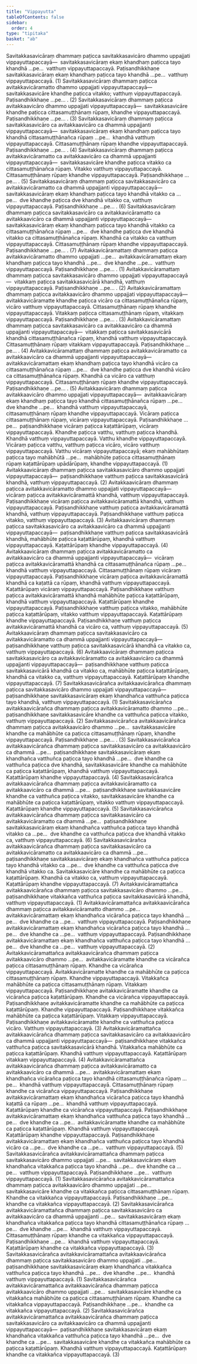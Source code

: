 ```yaml
---
title: "Vippayutta"
tableOfContents: false
sidebar:
  order: 4
type: "tipitaka"
basket: "ab"
---
```



<DynamicBreadcrumb />

<Division number="14">

<Paragraph number="61">
Savitakkasavicāraṃ dhammaṃ paṭicca savitakkasavicāro dhammo uppajjati vippayuttapaccayā—  savitakkasavicāraṃ ekaṃ khandhaṃ paṭicca tayo khandhā …pe…  vatthuṃ vippayuttapaccayā. Paṭisandhikkhaṇe savitakkasavicāraṃ ekaṃ khandhaṃ paṭicca tayo khandhā …pe…  vatthuṃ vippayuttapaccayā. (1)
</Paragraph>

<Paragraph number="62">
Savitakkasavicāraṃ dhammaṃ paṭicca avitakkavicāramatto dhammo uppajjati vippayuttapaccayā—  savitakkasavicāre khandhe paṭicca vitakko; vatthuṃ vippayuttapaccayā. Paṭisandhikkhaṇe …pe… . (2)
</Paragraph>

<Paragraph number="63">
Savitakkasavicāraṃ dhammaṃ paṭicca avitakkaavicāro dhammo uppajjati vippayuttapaccayā—  savitakkasavicāre khandhe paṭicca cittasamuṭṭhānaṃ rūpaṃ, khandhe vippayuttapaccayā. Paṭisandhikkhaṇe …pe… . (3)
</Paragraph>

<Paragraph number="64">
Savitakkasavicāraṃ dhammaṃ paṭicca savitakkasavicāro ca avitakkaavicāro ca dhammā uppajjanti vippayuttapaccayā—  savitakkasavicāraṃ ekaṃ khandhaṃ paṭicca tayo khandhā cittasamuṭṭhānañca rūpaṃ …pe…  khandhā vatthuṃ vippayuttapaccayā. Cittasamuṭṭhānaṃ rūpaṃ khandhe vippayuttapaccayā. Paṭisandhikkhaṇe …pe… . (4)
</Paragraph>

<Paragraph number="65">
Savitakkasavicāraṃ dhammaṃ paṭicca avitakkavicāramatto ca avitakkaavicāro ca dhammā uppajjanti vippayuttapaccayā—  savitakkasavicāre khandhe paṭicca vitakko ca cittasamuṭṭhānañca rūpaṃ. Vitakko vatthuṃ vippayuttapaccayā. Cittasamuṭṭhānaṃ rūpaṃ khandhe vippayuttapaccayā. Paṭisandhikkhaṇe …pe… . (5)
</Paragraph>

<Paragraph number="66">
Savitakkasavicāraṃ dhammaṃ paṭicca savitakkasavicāro ca avitakkavicāramatto ca dhammā uppajjanti vippayuttapaccayā—  savitakkasavicāraṃ ekaṃ khandhaṃ paṭicca tayo khandhā vitakko ca …pe…  dve khandhe paṭicca dve khandhā vitakko ca, vatthuṃ vippayuttapaccayā. Paṭisandhikkhaṇe …pe… . (6)
</Paragraph>

<Paragraph number="67">
Savitakkasavicāraṃ dhammaṃ paṭicca savitakkasavicāro ca avitakkavicāramatto ca avitakkaavicāro ca dhammā uppajjanti vippayuttapaccayā—  savitakkasavicāraṃ ekaṃ khandhaṃ paṭicca tayo khandhā vitakko ca cittasamuṭṭhānañca rūpaṃ …pe…  dve khandhe paṭicca dve khandhā vitakko ca cittasamuṭṭhānañca rūpaṃ. Khandhā ca vitakko ca vatthuṃ vippayuttapaccayā. Cittasamuṭṭhānaṃ rūpaṃ khandhe vippayuttapaccayā. Paṭisandhikkhaṇe …pe… . (7)
</Paragraph>

</Division>
<Division number="15">

<Paragraph number="68">
Avitakkavicāramattaṃ dhammaṃ paṭicca avitakkavicāramatto dhammo uppajjati …pe…  avitakkavicāramattaṃ ekaṃ khandhaṃ paṭicca tayo khandhā …pe…  dve khandhe …pe…  vatthuṃ vippayuttapaccayā. Paṭisandhikkhaṇe …pe… . (1)
</Paragraph>

<Paragraph number="69">
Avitakkavicāramattaṃ dhammaṃ paṭicca savitakkasavicāro dhammo uppajjati vippayuttapaccayā—  vitakkaṃ paṭicca savitakkasavicārā khandhā, vatthuṃ vippayuttapaccayā. Paṭisandhikkhaṇe …pe… . (2)
</Paragraph>

<Paragraph number="70">
Avitakkavicāramattaṃ dhammaṃ paṭicca avitakkaavicāro dhammo uppajjati vippayuttapaccayā—  avitakkavicāramatte khandhe paṭicca vicāro ca cittasamuṭṭhānañca rūpaṃ, vicāro vatthuṃ vippayuttapaccayā. Cittasamuṭṭhānaṃ rūpaṃ khandhe vippayuttapaccayā. Vitakkaṃ paṭicca cittasamuṭṭhānaṃ rūpaṃ, vitakkaṃ vippayuttapaccayā. Paṭisandhikkhaṇe …pe… . (3)
</Paragraph>

<Paragraph number="71">
Avitakkavicāramattaṃ dhammaṃ paṭicca savitakkasavicāro ca avitakkaavicāro ca dhammā uppajjanti vippayuttapaccayā—  vitakkaṃ paṭicca savitakkasavicārā khandhā cittasamuṭṭhānañca rūpaṃ, khandhā vatthuṃ vippayuttapaccayā. Cittasamuṭṭhānaṃ rūpaṃ vitakkaṃ vippayuttapaccayā. Paṭisandhikkhaṇe …pe… . (4)
</Paragraph>

<Paragraph number="72">
Avitakkavicāramattaṃ dhammaṃ paṭicca avitakkavicāramatto ca avitakkaavicāro ca dhammā uppajjanti vippayuttapaccayā—  avitakkavicāramattaṃ ekaṃ khandhaṃ paṭicca tayo khandhā vicāro ca cittasamuṭṭhānañca rūpaṃ …pe…  dve khandhe paṭicca dve khandhā vicāro ca cittasamuṭṭhānañca rūpaṃ. Khandhā ca vicāro ca vatthuṃ vippayuttapaccayā. Cittasamuṭṭhānaṃ rūpaṃ khandhe vippayuttapaccayā. Paṭisandhikkhaṇe …pe… . (5)
</Paragraph>

</Division>
<Division number="16">

<Paragraph number="73">
Avitakkaavicāraṃ dhammaṃ paṭicca avitakkaavicāro dhammo uppajjati vippayuttapaccayā—  avitakkaavicāraṃ ekaṃ khandhaṃ paṭicca tayo khandhā cittasamuṭṭhānañca rūpaṃ …pe…  dve khandhe …pe…  khandhā vatthuṃ vippayuttapaccayā, cittasamuṭṭhānaṃ rūpaṃ khandhe vippayuttapaccayā. Vicāraṃ paṭicca cittasamuṭṭhānaṃ rūpaṃ, vicāraṃ vippayuttapaccayā. Paṭisandhikkhaṇe …pe…  paṭisandhikkhaṇe vicāraṃ paṭicca kaṭattārūpaṃ, vicāraṃ vippayuttapaccayā. Khandhe paṭicca vatthu, vatthuṃ paṭicca khandhā. Khandhā vatthuṃ vippayuttapaccayā. Vatthu khandhe vippayuttapaccayā. Vicāraṃ paṭicca vatthu, vatthuṃ paṭicca vicāro, vicāro vatthuṃ vippayuttapaccayā. Vatthu vicāraṃ vippayuttapaccayā; ekaṃ mahābhūtaṃ paṭicca tayo mahābhūtā …pe…  mahābhūte paṭicca cittasamuṭṭhānaṃ rūpaṃ kaṭattārūpaṃ upādārūpaṃ, khandhe vippayuttapaccayā. (1)
</Paragraph>

<Paragraph number="74">
Avitakkaavicāraṃ dhammaṃ paṭicca savitakkasavicāro dhammo uppajjati vippayuttapaccayā—  paṭisandhikkhaṇe vatthuṃ paṭicca savitakkasavicārā khandhā, vatthuṃ vippayuttapaccayā. (2)
</Paragraph>

<Paragraph number="75">
Avitakkaavicāraṃ dhammaṃ paṭicca avitakkavicāramatto dhammo uppajjati vippayuttapaccayā—  vicāraṃ paṭicca avitakkavicāramattā khandhā, vatthuṃ vippayuttapaccayā. Paṭisandhikkhaṇe vicāraṃ paṭicca avitakkavicāramattā khandhā, vatthuṃ vippayuttapaccayā. Paṭisandhikkhaṇe vatthuṃ paṭicca avitakkavicāramattā khandhā, vatthuṃ vippayuttapaccayā. Paṭisandhikkhaṇe vatthuṃ paṭicca vitakko, vatthuṃ vippayuttapaccayā. (3)
</Paragraph>

<Paragraph number="76">
Avitakkaavicāraṃ dhammaṃ paṭicca savitakkasavicāro ca avitakkaavicāro ca dhammā uppajjanti vippayuttapaccayā—  paṭisandhikkhaṇe vatthuṃ paṭicca savitakkasavicārā khandhā, mahābhūte paṭicca kaṭattārūpaṃ, khandhā vatthuṃ vippayuttapaccayā. Kaṭattārūpaṃ khandhe vippayuttapaccayā. (4)
</Paragraph>

<Paragraph number="77">
Avitakkaavicāraṃ dhammaṃ paṭicca avitakkavicāramatto ca avitakkaavicāro ca dhammā uppajjanti vippayuttapaccayā—  vicāraṃ paṭicca avitakkavicāramattā khandhā ca cittasamuṭṭhānañca rūpaṃ …pe…  khandhā vatthuṃ vippayuttapaccayā. Cittasamuṭṭhānaṃ rūpaṃ vicāraṃ vippayuttapaccayā. Paṭisandhikkhaṇe vicāraṃ paṭicca avitakkavicāramattā khandhā ca kaṭattā ca rūpaṃ, khandhā vatthuṃ vippayuttapaccayā. Kaṭattārūpaṃ vicāraṃ vippayuttapaccayā. Paṭisandhikkhaṇe vatthuṃ paṭicca avitakkavicāramattā khandhā mahābhūte paṭicca kaṭattārūpaṃ, khandhā vatthuṃ vippayuttapaccayā. Kaṭattārūpaṃ khandhe vippayuttapaccayā. Paṭisandhikkhaṇe vatthuṃ paṭicca vitakko, mahābhūte paṭicca kaṭattārūpaṃ, vitakko vatthuṃ vippayuttapaccayā. Kaṭattārūpaṃ khandhe vippayuttapaccayā. Paṭisandhikkhaṇe vatthuṃ paṭicca avitakkavicāramattā khandhā ca vicāro ca, vatthuṃ vippayuttapaccayā. (5)
</Paragraph>

<Paragraph number="78">
Avitakkaavicāraṃ dhammaṃ paṭicca savitakkasavicāro ca avitakkavicāramatto ca dhammā uppajjanti vippayuttapaccayā—  paṭisandhikkhaṇe vatthuṃ paṭicca savitakkasavicārā khandhā ca vitakko ca, vatthuṃ vippayuttapaccayā. (6)
</Paragraph>

<Paragraph number="79">
Avitakkaavicāraṃ dhammaṃ paṭicca savitakkasavicāro ca avitakkavicāramatto ca avitakkaavicāro ca dhammā uppajjanti vippayuttapaccayā—  paṭisandhikkhaṇe vatthuṃ paṭicca savitakkasavicārā khandhā ca vitakko ca, mahābhūte paṭicca kaṭattārūpaṃ, khandhā ca vitakko ca, vatthuṃ vippayuttapaccayā. Kaṭattārūpaṃ khandhe vippayuttapaccayā. (7)
</Paragraph>

</Division>
<Division number="17">

<Paragraph number="80">
Savitakkasavicārañca avitakkaavicārañca dhammaṃ paṭicca savitakkasavicāro dhammo uppajjati vippayuttapaccayā—  paṭisandhikkhaṇe savitakkasavicāraṃ ekaṃ khandhañca vatthuñca paṭicca tayo khandhā, vatthuṃ vippayuttapaccayā. (1)
</Paragraph>

<Paragraph number="81">
Savitakkasavicārañca avitakkaavicārañca dhammaṃ paṭicca avitakkavicāramatto dhammo …pe…  paṭisandhikkhaṇe savitakkasavicāre khandhe ca vatthuñca paṭicca vitakko, vatthuṃ vippayuttapaccayā. (2)
</Paragraph>

<Paragraph number="82">
Savitakkasavicārañca avitakkaavicārañca dhammaṃ paṭicca avitakkaavicāro dhammo …pe…  savitakkasavicāre khandhe ca mahābhūte ca paṭicca cittasamuṭṭhānaṃ rūpaṃ, khandhe vippayuttapaccayā. Paṭisandhikkhaṇe …pe… . (3)
</Paragraph>

<Paragraph number="83">
Savitakkasavicārañca avitakkaavicārañca dhammaṃ paṭicca savitakkasavicāro ca avitakkaavicāro ca dhammā …pe…  paṭisandhikkhaṇe savitakkasavicāraṃ ekaṃ khandhañca vatthuñca paṭicca tayo khandhā …pe…  dve khandhe ca vatthuñca paṭicca dve khandhā, savitakkasavicāre khandhe ca mahābhūte ca paṭicca kaṭattārūpaṃ, khandhā vatthuṃ vippayuttapaccayā. Kaṭattārūpaṃ khandhe vippayuttapaccayā. (4)
</Paragraph>

<Paragraph number="84">
Savitakkasavicārañca avitakkaavicārañca dhammaṃ paṭicca avitakkavicāramatto ca avitakkaavicāro ca dhammā …pe…  paṭisandhikkhaṇe savitakkasavicāre khandhe ca vatthuñca paṭicca vitakko, savitakkasavicāre khandhe ca mahābhūte ca paṭicca kaṭattārūpaṃ, vitakko vatthuṃ vippayuttapaccayā. Kaṭattārūpaṃ khandhe vippayuttapaccayā. (5)
</Paragraph>

<Paragraph number="85">
Savitakkasavicārañca avitakkaavicārañca dhammaṃ paṭicca savitakkasavicāro ca avitakkavicāramatto ca dhammā …pe…  paṭisandhikkhaṇe savitakkasavicāraṃ ekaṃ khandhañca vatthuñca paṭicca tayo khandhā vitakko ca …pe…  dve khandhe ca vatthuñca paṭicca dve khandhā vitakko ca, vatthuṃ vippayuttapaccayā. (6)
</Paragraph>

<Paragraph number="86">
Savitakkasavicārañca avitakkaavicārañca dhammaṃ paṭicca savitakkasavicāro ca avitakkavicāramatto ca avitakkaavicāro ca dhammā …pe…  paṭisandhikkhaṇe savitakkasavicāraṃ ekaṃ khandhañca vatthuñca paṭicca tayo khandhā vitakko ca …pe…  dve khandhe ca vatthuñca paṭicca dve khandhā vitakko ca. Savitakkasavicāre khandhe ca mahābhūte ca paṭicca kaṭattārūpaṃ. Khandhā ca vitakko ca, vatthuṃ vippayuttapaccayā. Kaṭattārūpaṃ khandhe vippayuttapaccayā. (7)
</Paragraph>

</Division>
<Division number="18">

<Paragraph number="87">
Avitakkavicāramattañca avitakkaavicārañca dhammaṃ paṭicca savitakkasavicāro dhammo …pe…  paṭisandhikkhaṇe vitakkañca vatthuñca paṭicca savitakkasavicārā khandhā, vatthuṃ vippayuttapaccayā. (1)
</Paragraph>

<Paragraph number="88">
Avitakkavicāramattañca avitakkaavicārañca dhammaṃ paṭicca avitakkavicāramatto dhammo …pe…  avitakkavicāramattaṃ ekaṃ khandhañca vicārañca paṭicca tayo khandhā …pe…  dve khandhe ca …pe…  vatthuṃ vippayuttapaccayā. Paṭisandhikkhaṇe avitakkavicāramattaṃ ekaṃ khandhañca vicārañca paṭicca tayo khandhā …pe…  dve khandhe ca …pe…  vatthuṃ vippayuttapaccayā. Paṭisandhikkhaṇe avitakkavicāramattaṃ ekaṃ khandhañca vatthuñca paṭicca tayo khandhā …pe…  dve khandhe ca …pe…  vatthuṃ vippayuttapaccayā. (2)
</Paragraph>

<Paragraph number="89">
Avitakkavicāramattañca avitakkaavicārañca dhammaṃ paṭicca avitakkaavicāro dhammo …pe…  avitakkavicāramatte khandhe ca vicārañca paṭicca cittasamuṭṭhānaṃ rūpaṃ. Khandhe ca vicārañca vippayuttapaccayā. Avitakkavicāramatte khandhe ca mahābhūte ca paṭicca cittasamuṭṭhānaṃ rūpaṃ. Khandhe vippayuttapaccayā. Vitakkañca mahābhūte ca paṭicca cittasamuṭṭhānaṃ rūpaṃ. Vitakkaṃ vippayuttapaccayā. Paṭisandhikkhaṇe avitakkavicāramatte khandhe ca vicārañca paṭicca kaṭattārūpaṃ. Khandhe ca vicārañca vippayuttapaccayā. Paṭisandhikkhaṇe avitakkavicāramatte khandhe ca mahābhūte ca paṭicca kaṭattārūpaṃ. Khandhe vippayuttapaccayā. Paṭisandhikkhaṇe vitakkañca mahābhūte ca paṭicca kaṭattārūpaṃ. Vitakkaṃ vippayuttapaccayā. Paṭisandhikkhaṇe avitakkavicāramatte khandhe ca vatthuñca paṭicca vicāro. Vatthuṃ vippayuttapaccayā. (3)
</Paragraph>

<Paragraph number="90">
Avitakkavicāramattañca avitakkaavicārañca dhammaṃ paṭicca savitakkasavicāro ca avitakkaavicāro ca dhammā uppajjanti vippayuttapaccayā—  paṭisandhikkhaṇe vitakkañca vatthuñca paṭicca savitakkasavicārā khandhā. Vitakkañca mahābhūte ca paṭicca kaṭattārūpaṃ. Khandhā vatthuṃ vippayuttapaccayā. Kaṭattārūpaṃ vitakkaṃ vippayuttapaccayā. (4)
</Paragraph>

<Paragraph number="91">
Avitakkavicāramattañca avitakkaavicārañca dhammaṃ paṭicca avitakkavicāramatto ca avitakkaavicāro ca dhammā …pe…  avitakkavicāramattaṃ ekaṃ khandhañca vicārañca paṭicca tayo khandhā cittasamuṭṭhānañca rūpaṃ …pe…  khandhā vatthuṃ vippayuttapaccayā. Cittasamuṭṭhānaṃ rūpaṃ khandhe ca vicārañca vippayuttapaccayā. Paṭisandhikkhaṇe avitakkavicāramattaṃ ekaṃ khandhañca vicārañca paṭicca tayo khandhā kaṭattā ca rūpaṃ …pe…  khandhā vatthuṃ vippayuttapaccayā. Kaṭattārūpaṃ khandhe ca vicārañca vippayuttapaccayā. Paṭisandhikkhaṇe avitakkavicāramattaṃ ekaṃ khandhañca vatthuñca paṭicca tayo khandhā …pe…  dve khandhe ca …pe…  avitakkavicāramatte khandhe ca mahābhūte ca paṭicca kaṭattārūpaṃ. Khandhā vatthuṃ vippayuttapaccayā. Kaṭattārūpaṃ khandhe vippayuttapaccayā. Paṭisandhikkhaṇe avitakkavicāramattaṃ ekaṃ khandhañca vatthuñca paṭicca tayo khandhā vicāro ca …pe…  dve khandhe ca …pe…  vatthuṃ vippayuttapaccayā. (5)
</Paragraph>

</Division>
<Division number="19">

<Paragraph number="92">
Savitakkasavicārañca avitakkavicāramattañca dhammaṃ paṭicca savitakkasavicāro dhammo uppajjati …pe…  savitakkasavicāraṃ ekaṃ khandhañca vitakkañca paṭicca tayo khandhā …pe…  dve khandhe ca …pe…  vatthuṃ vippayuttapaccayā. Paṭisandhikkhaṇe …pe…  vatthuṃ vippayuttapaccayā. (1)
</Paragraph>

<Paragraph number="93">
Savitakkasavicārañca avitakkavicāramattañca dhammaṃ paṭicca avitakkaavicāro dhammo uppajjati …pe…  savitakkasavicāre khandhe ca vitakkañca paṭicca cittasamuṭṭhānaṃ rūpaṃ. Khandhe ca vitakkañca vippayuttapaccayā. Paṭisandhikkhaṇe …pe…  khandhe ca vitakkañca vippayuttapaccayā. (2)
</Paragraph>

<Paragraph number="94">
Savitakkasavicārañca avitakkavicāramattañca dhammaṃ paṭicca savitakkasavicāro ca avitakkaavicāro ca dhammā uppajjanti …pe…  savitakkasavicāraṃ ekaṃ khandhañca vitakkañca paṭicca tayo khandhā cittasamuṭṭhānañca rūpaṃ …pe…  dve khandhe …pe…  khandhā vatthuṃ vippayuttapaccayā. Cittasamuṭṭhānaṃ rūpaṃ khandhe ca vitakkañca vippayuttapaccayā. Paṭisandhikkhaṇe …pe…  khandhā vatthuṃ vippayuttapaccayā. Kaṭattārūpaṃ khandhe ca vitakkañca vippayuttapaccayā. (3)
</Paragraph>

</Division>
<Division number="20">

<Paragraph number="95">
Savitakkasavicārañca avitakkavicāramattañca avitakkaavicārañca dhammaṃ paṭicca savitakkasavicāro dhammo uppajjati …pe…  paṭisandhikkhaṇe savitakkasavicāraṃ ekaṃ khandhañca vitakkañca vatthuñca paṭicca tayo khandhā …pe…  dve khandhe …pe…  khandhā vatthuṃ vippayuttapaccayā. (1)
</Paragraph>

<Paragraph number="96">
Savitakkasavicārañca avitakkavicāramattañca avitakkaavicārañca dhammaṃ paṭicca avitakkaavicāro dhammo uppajjati …pe…  savitakkasavicāre khandhe ca vitakkañca mahābhūte ca paṭicca cittasamuṭṭhānaṃ rūpaṃ. Khandhe ca vitakkañca vippayuttapaccayā. Paṭisandhikkhaṇe …pe…  khandhe ca vitakkañca vippayuttapaccayā. (2)
</Paragraph>

<Paragraph number="97">
Savitakkasavicārañca avitakkavicāramattañca avitakkaavicārañca dhammaṃ paṭicca savitakkasavicāro ca avitakkaavicāro ca dhammā uppajjanti vippayuttapaccayā—  paṭisandhikkhaṇe savitakkasavicāraṃ ekaṃ khandhañca vitakkañca vatthuñca paṭicca tayo khandhā …pe…  dve khandhe ca …pe…  savitakkasavicāre khandhe ca vitakkañca mahābhūte ca paṭicca kaṭattārūpaṃ. Khandhā vatthuṃ vippayuttapaccayā. Kaṭattārūpaṃ khandhe ca vitakkañca vippayuttapaccayā. (3)
</Paragraph>
</Division>